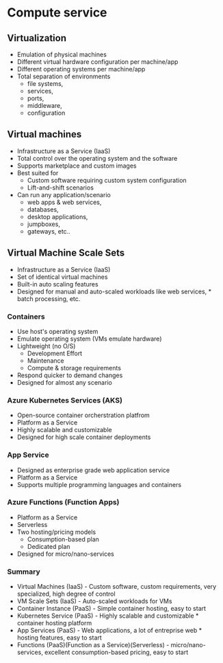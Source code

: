 # Compute service

## Virtualization
- Emulation of physical machines
- Different virtual hardware configuration per machine/app
- Different operating systems per machine/app
- Total separation of environments
    - file systems,
    - services,
    - ports,
    - middleware,
    - configuration

## Virtual machines
- Infrastructure as a Service (IaaS)
- Total control over the operating system and the software
- Supports marketplace and custom images
- Best suited for 
    - Custom software requiring custom system configuration
    - Lift-and-shift scenarios
- Can run any application/scenario
    - web apps & web services,
    - databases,
    - desktop applications,
    - jumpboxes,
    - gateways, etc..

## Virtual Machine Scale Sets
- Infrastructure as a Service (IaaS)
- Set of identical virtual machines
- Built-in auto scaling features
- Designed for manual and auto-scaled workloads like web services, * batch processing, etc.

### Containers
- Use host's operating system
- Emulate operating system (VMs emulate hardware)
- Lightweight (no O/S)
    - Development Effort
    - Maintenance
    - Compute & storage requirements
- Respond quicker to demand changes
- Designed for almost any scenario

### Azure Kubernetes Services (AKS)
- Open-source container orcherstration platfrom 
- Platform as a Service
- Highly scalable and customizable
- Designed for high scale container deployments

### App Service
- Designed as enterprise grade web application service
- Platform as a Service
- Supports multiple programming languages and containers

### Azure Functions (Function Apps)
- Platform as a Service
- Serverless
- Two hosting/pricing models
    - Consumption-based plan
    - Dedicated plan
- Designed for micro/nano-services

### Summary 
- Virtual Machines (IaaS) - Custom software, custom requirements, very specialized, high degree of control
- VM Scale Sets (IaaS) - Auto-scaled workloads for VMs
- Container Instance (PaaS) - Simple container hosting, easy to start
- Kubernetes Service (PaaS) - Highly scalable and customizable * container hosting platform
- App Services (PaaS) - Web applications, a lot of entreprise web * hosting features, easy to start
- Functions (PaaS)(Function as a Service)(Serverless) - micro/nano-services, excellent consumption-based pricing, easy to start
